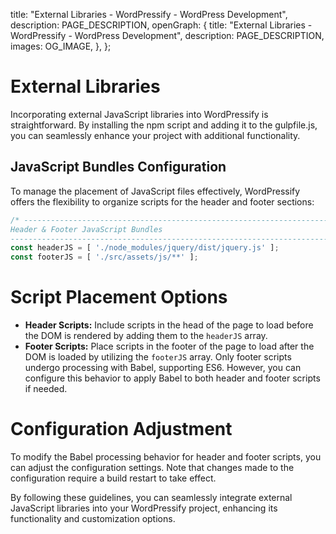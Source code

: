 
  title: "External Libraries - WordPressify - WordPress Development",
  description: PAGE_DESCRIPTION,
  openGraph: {
    title: "External Libraries - WordPressify - WordPress Development",
    description: PAGE_DESCRIPTION,
    images: OG_IMAGE,
  },
};

# External Libraries

Incorporating external JavaScript libraries into WordPressify is straightforward. By installing the npm script and adding it to the gulpfile.js, you can seamlessly enhance your project with additional functionality.

## JavaScript Bundles Configuration

To manage the placement of JavaScript files effectively, WordPressify offers the flexibility to organize scripts for the header and footer sections:

```javascript
/* -------------------------------------------------------------------------------------------------
Header & Footer JavaScript Bundles
-------------------------------------------------------------------------------------------------- */
const headerJS = [ './node_modules/jquery/dist/jquery.js' ];
const footerJS = [ './src/assets/js/**' ];
```

# Script Placement Options
- **Header Scripts:** Include scripts in the head of the page to load before the DOM is rendered by adding them to the <code>headerJS</code> array.
- **Footer Scripts:** Place scripts in the footer of the page to load after the DOM is loaded by utilizing the <code>footerJS</code> array. Only footer scripts undergo processing with Babel, supporting ES6. However, you can configure this behavior to apply Babel to both header and footer scripts if needed.

# Configuration Adjustment

To modify the Babel processing behavior for header and footer scripts, you can adjust the configuration settings. Note that changes made to the configuration require a build restart to take effect.

By following these guidelines, you can seamlessly integrate external JavaScript libraries into your WordPressify project, enhancing its functionality and customization options.

